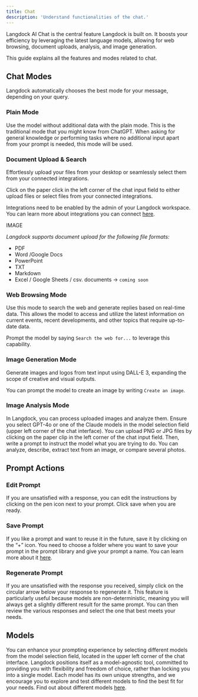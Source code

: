 ```yaml
---
title: Chat
description: 'Understand functionalities of the chat.'
---
```


Langdock AI Chat is the central feature Langdock is built on. It boosts your efficiency by leveraging the latest language models, allowing for web browsing, document uploads, analysis, and image generation. 

This guide explains all the features and modes related to chat.


## Chat Modes ##
Langdock automatically chooses the best mode for your message, depending on your query. 

### Plain Mode ###
Use the model without additional data with the plain mode. This is the traditional mode that you might know from ChatGPT. When asking for general knowledge or performing tasks where no additional input apart from your prompt is needed, this mode will be used.

### Document Upload & Search ###
Effortlessly upload your files from your desktop or seamlessly select them from your connected integrations.

Click on the paper click in the left corner of the chat input field to either upload files or select files from your connected integrations.

Integrations need to be enabled by the admin of your Langdock workspace. You can learn more about integrations you can connect [here](/integrations).

IMAGE

_Langdock supports document upload for the following file formats:_
- PDF
- Word /Google Docs 
- PowerPoint
- TXT
- Markdown
- Excel / Google Sheets / csv. documents → `coming soon`


### Web Browsing Mode ###
Use this mode to search the web and generate replies based on real-time data. This allows the model to access and utilize the latest information on current events, recent developments, and other topics that require up-to-date data. 

Prompt the model by saying `Search the web for...` to leverage this capability.


### Image Generation Mode ###
Generate images and logos from text input using DALL-E 3, expanding the scope of creative and visual outputs. 

You can prompt the model to create an image by writing `Create an image`.

### Image Analysis Mode ###
In Langdock, you can process uploaded images and analyze them. Ensure you select GPT-4o or one of the Claude models in the model selection field (upper left corner of the chat interface). You can upload PNG or JPG files by clicking on the paper clip in the left corner of the chat input field.
Then, write a prompt to instruct the model what you are trying to do. You can analyze, describe, extract text from an image, or compare several photos.

## Prompt Actions ##

### Edit Prompt ###
If you are unsatisfied with a response, you can edit the instructions by clicking on the pen icon next to your prompt. Click save when you are ready.

### Save Prompt ###
If you like a prompt and want to reuse it in the future, save it by clicking on the “+” icon. You need to choose a folder where you want to save your prompt in the prompt library and give your prompt a name. You can learn more about it [here](/prompt-library).

### Regenerate Prompt ###
If you are unsatisfied with the response you received, simply click on the circular arrow below your response to regenerate it. This feature is particularly useful because models are non-deterministic, meaning you will always get a slightly different result for the same prompt. You can then review the various responses and select the one that best meets your needs.

## Models ##
You can enhance your prompting experience by selecting different models from the model selection field, located in the upper left corner of the chat interface.
Langdock positions itself as a model-agnostic tool, committed to providing you with flexibility and freedom of choice, rather than locking you into a single model.
Each model has its own unique strengths, and we encourage you to explore and test different models to find the best fit for your needs. Find out about different models [here](/models). 





